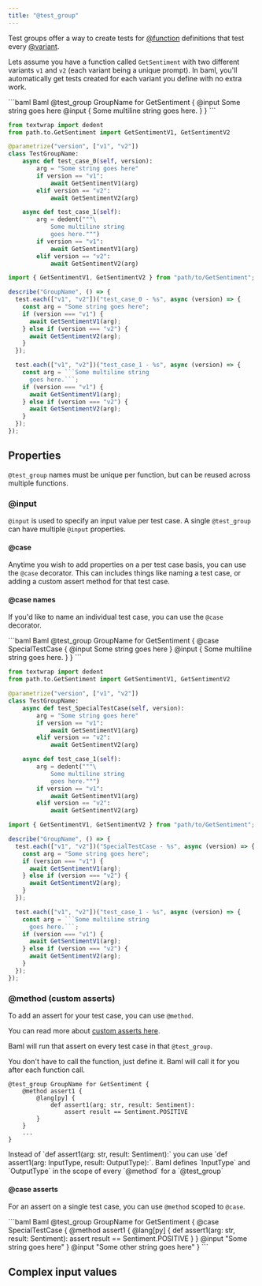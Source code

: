 ```yaml
---
title: "@test_group"
---
```


Test groups offer a way to create tests for [@function](/mdx/ref/function) definitions that test every [@variant](/mdx/ref/variant-llm).

Lets assume you have a function called `GetSentiment` with two different variants `v1` and `v2` (each variant being a unique prompt). In baml, you'll automatically get tests created for each variant you define with no extra work.

<CodeGroup>
```baml Baml
@test_group GroupName for GetSentiment {
    @input Some string goes here
    @input {
        Some multiline string
        goes here.
    }
}
```

```python Python Equivalent (pytest)
from textwrap import dedent
from path.to.GetSentiment import GetSentimentV1, GetSentimentV2

@parametrize("version", ["v1", "v2"])
class TestGroupName:
    async def test_case_0(self, version):
        arg = "Some string goes here"
        if version == "v1":
            await GetSentimentV1(arg)
        elif version == "v2":
            await GetSentimentV2(arg)

    async def test_case_1(self):
        arg = dedent("""\
            Some multiline string
            goes here.""")
        if version == "v1":
            await GetSentimentV1(arg)
        elif version == "v2":
            await GetSentimentV2(arg)
```

````typescript TypeScript Equivalent (jest)
import { GetSentimentV1, GetSentimentV2 } from "path/to/GetSentiment";

describe("GroupName", () => {
  test.each(["v1", "v2"])("test_case_0 - %s", async (version) => {
    const arg = "Some string goes here";
    if (version === "v1") {
      await GetSentimentV1(arg);
    } else if (version === "v2") {
      await GetSentimentV2(arg);
    }
  });

  test.each(["v1", "v2"])("test_case_1 - %s", async (version) => {
    const arg = ```Some multiline string
      goes here.```;
    if (version === "v1") {
      await GetSentimentV1(arg);
    } else if (version === "v2") {
      await GetSentimentV2(arg);
    }
  });
});
````

</CodeGroup>

## Properties

`@test_group` names must be unique per function, but can be reused across multiple functions.

### @input

`@input` is used to specify an input value per test case.
A single `@test_group` can have multiple `@input` properties.

#### @case

Anytime you wish to add properties on a per test case basis, you can use the `@case` decorator.
This can includes things like naming a test case, or adding a custom assert method for that test case.

#### @case names

If you'd like to name an individual test case, you can use the `@case` decorator.

<CodeGroup>
```baml Baml
@test_group GroupName for GetSentiment {
    @case SpecialTestCase {
        @input Some string goes here
    }
    @input {
        Some multiline string
        goes here.
    }
}
```

```python Python Equivalent (pytest)
from textwrap import dedent
from path.to.GetSentiment import GetSentimentV1, GetSentimentV2

@parametrize("version", ["v1", "v2"])
class TestGroupName:
    async def test_SpecialTestCase(self, version):
        arg = "Some string goes here"
        if version == "v1":
            await GetSentimentV1(arg)
        elif version == "v2":
            await GetSentimentV2(arg)

    async def test_case_1(self):
        arg = dedent("""\
            Some multiline string
            goes here.""")
        if version == "v1":
            await GetSentimentV1(arg)
        elif version == "v2":
            await GetSentimentV2(arg)
```

````typescript TypeScript Equivalent (jest)
import { GetSentimentV1, GetSentimentV2 } from "path/to/GetSentiment";

describe("GroupName", () => {
  test.each(["v1", "v2"])("SpecialTestCase - %s", async (version) => {
    const arg = "Some string goes here";
    if (version === "v1") {
      await GetSentimentV1(arg);
    } else if (version === "v2") {
      await GetSentimentV2(arg);
    }
  });

  test.each(["v1", "v2"])("test_case_1 - %s", async (version) => {
    const arg = ```Some multiline string
      goes here.```;
    if (version === "v1") {
      await GetSentimentV1(arg);
    } else if (version === "v2") {
      await GetSentimentV2(arg);
    }
  });
});
````

</CodeGroup>

### @method (custom asserts)

To add an assert for your test case, you can use `@method`.

You can read more about [custom asserts here](/mdx/ref/method).

Baml will run that assert on every test case in that `@test_group`.

<Info>You don't have to call the function, just define it. Baml will call it for you after each function call.</Info>
```baml Baml
@test_group GroupName for GetSentiment {
    @method assert1 {
        @lang[py] {
            def assert1(arg: str, result: Sentiment):
                assert result == Sentiment.POSITIVE
        }
    }
    ...
}
```

<Tip>
  Instead of `def assert1(arg: str, result: Sentiment):` you can use `def
  assert1(arg: InputType, result: OutputType):`. Baml defines `InputType` and
  `OutputType` in the scope of every `@method` for a `@test_group`
</Tip>

#### @case asserts

For an assert on a single test case, you can use `@method` scoped to `@case`.

<CodeGroup>
```baml Baml
@test_group GroupName for GetSentiment {
    @case SpecialTestCase {
        @method assert1 {
            @lang[py] {
                def assert1(arg: str, result: Sentiment):
                    assert result == Sentiment.POSITIVE
            }
        }
        @input "Some string goes here"
    }
    @input "Some other string goes here"
}
```
</CodeGroup>

## Complex input values
